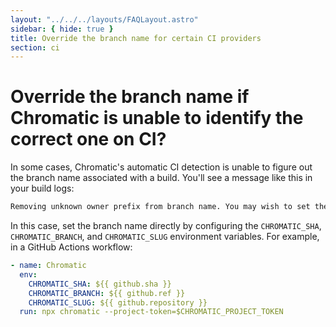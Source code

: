 ```yaml
---
layout: "../../../layouts/FAQLayout.astro"
sidebar: { hide: true }
title: Override the branch name for certain CI providers
section: ci
---
```


# Override the branch name if Chromatic is unable to identify the correct one on CI?

In some cases, Chromatic's automatic CI detection is unable to figure out the branch name associated with a build. You'll see a message like this in your build logs:

```bash
Removing unknown owner prefix from branch name. You may wish to set the branch directly to avoid incorrect values.
```

In this case, set the branch name directly by configuring the `CHROMATIC_SHA`, `CHROMATIC_BRANCH`, and `CHROMATIC_SLUG` environment variables. For example, in a GitHub Actions workflow:

```yaml
- name: Chromatic
  env:
    CHROMATIC_SHA: ${{ github.sha }}
    CHROMATIC_BRANCH: ${{ github.ref }}
    CHROMATIC_SLUG: ${{ github.repository }}
  run: npx chromatic --project-token=$CHROMATIC_PROJECT_TOKEN
```
